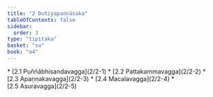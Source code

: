 ```yaml
---
title: "2 Dutiyapaṇṇāsaka"
tableOfContents: false
sidebar:
  order: 3
type: "tipitaka"
basket: "su"
book: "a4"
---
```



<DynamicBreadcrumb />



<TableOfContents book="a4" section="2">
* [2.1 Puññābhisandavagga](2/2-1)
* [2.2 Pattakammavagga](2/2-2)
* [2.3 Apaṇṇakavagga](2/2-3)
* [2.4 Macalavagga](2/2-4)
* [2.5 Asuravagga](2/2-5)
</TableOfContents>